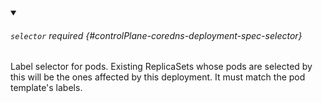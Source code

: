 


<details className="config-field" data-expandable="true" open>
<summary>

###### `selector` <span className="config-field-required" data-required="false">required</span> <span className="config-field-type"></span> <span className="config-field-default"></span> <span className="config-field-enum"></span> {#controlPlane-coredns-deployment-spec-selector}

Label selector for pods. Existing ReplicaSets whose pods are
selected by this will be the ones affected by this deployment.
It must match the pod template's labels.

</summary>

<PartialSelectorreference />


</details>
